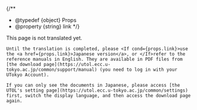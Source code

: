 
{/**
  * @typedef {object} Props
  * @property {string} link
  */}

<div class="box">
    This page is not translated yet.

    Until the translation is completed, please <If cond={props.link}>use the <a href={props.link}>Japanese version</a>, or </If>refer to the reference manuals in English. They are available in PDF files from [the download page](https://utol.ecc.u-tokyo.ac.jp/common/support/manual) (you need to log in with your UTokyo Account).
    
    If you can only see the documents in Japanese, please access [the UTOL's setting page](https://utol.ecc.u-tokyo.ac.jp/common/settings) first, switch the display language, and then access the download page again.
</div>
